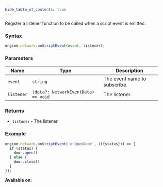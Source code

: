 ```yaml
---
hide_table_of_contents: true
---
```



Register a listener function to be called when a script event is emitted.

### Syntax

```js
engine.network.onScriptEvent(event, listener);
```

### Parameters

| Name       | Type                                | Description                  |
| ---------- | ----------------------------------- | ---------------------------- |
| `event`    | `string`                            | The event name to subscribe. |
| `listener` | `(data?: NetworkEventData) => void` | The listener.                |

### Returns

- `listener` - The listener.

### Example

```js
engine.network.onScriptEvent('onOpenDoor', (({status})) => {
  if (status) {
    door.open()
  } else {
    door.close()
  }
});
```

**Available on:** <ClientTag /> <ServerTag />
